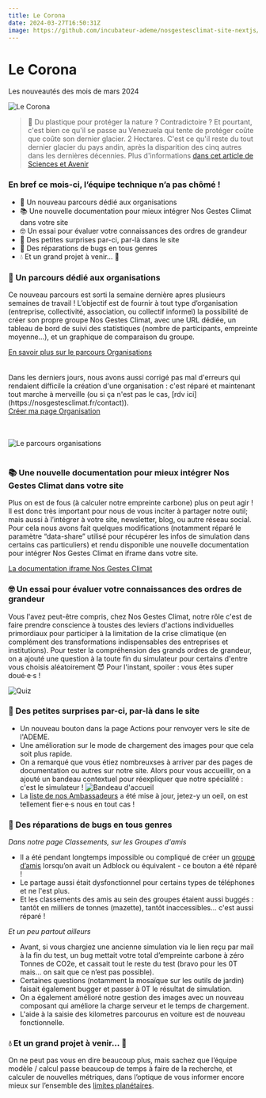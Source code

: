 ```yaml
---
title: Le Corona
date: 2024-03-27T16:50:31Z
image: https://github.com/incubateur-ademe/nosgestesclimat-site-nextjs/assets/144152881/f4f98ff5-df01-4b67-abe0-22bc051aa6a9
---
```


# Le Corona

Les nouveautés des mois de mars 2024

<img alt="Le Corona" src="https://github.com/incubateur-ademe/nosgestesclimat-site-nextjs/assets/144152881/f4f98ff5-df01-4b67-abe0-22bc051aa6a9" max-width="300 px">

> 🥤 Du plastique pour protéger la nature ? Contradictoire ? Et pourtant, c'est bien ce qu'il se passe au Venezuela qui tente de protéger coûte que coûte son dernier glacier.
> 2 Hectares. C'est ce qu'il reste du tout dernier glacier du pays andin, après la disparition des cinq autres dans les dernières décennies.
> Plus d'informations [dans cet article de Sciences et Avenir](https://www.sciencesetavenir.fr/nature-environnement/une-couverture-thermoplastique-pour-sauver-le-dernier-glacier-venezuelien-absurde-selon-les-experts_177115)


### En bref ce mois-ci, l’équipe technique n’a pas chômé !

- 👔 Un nouveau parcours dédié aux organisations
- 📚 Une nouvelle documentation pour mieux intégrer Nos Gestes Climat dans votre site
- 🤓 Un essai pour évaluer votre connaissances des ordres de grandeur
- 💐 Des petites surprises par-ci, par-là dans le site 
- 🐛 Des réparations de bugs en tous genres
- 💧 Et un grand projet à venir… 🥁

### 👔 Un parcours dédié aux organisations

Ce nouveau parcours est sorti la semaine dernière apres plusieurs semaines de travail ! L’objectif est de fournir à tout type d’organisation (entreprise, collectivité, association, ou collectif informel) la possibilité de créer son propre groupe Nos Gestes Climat, avec une URL dédiée, un tableau de bord de suivi des statistiques (nombre de participants, empreinte moyenne…), et un graphique de comparaison du groupe. 
</br>

<div className="text-center">
  <a
    href="https://nosgestesclimat.fr/blog/nouveau-parcours-organisations?mtm_campaign=nouveautes"
    className="focus:ring-offset-3 transition-color mx-auto inline-flex items-center whitespace-nowrap rounded-md border-2 border-primary-500 bg-primary-500 !p-4 font-bold !text-white no-underline shadow-sm transition-colors transition-colors hover:bg-primary-700 hover:text-white focus:outline-none focus:ring-2 focus:ring-primary-700 aria-disabled:opacity-50">
    En savoir plus sur le parcours Organisations
  </a>
</div>

</br>
</br>
Dans les derniers jours, nous avons aussi corrigé pas mal d'erreurs qui rendaient difficile la création d'une organisation : c'est réparé et maintenant tout marche à merveille (ou si ça n'est pas le cas, [rdv ici](https://nosgestesclimat.fr/contact)).
</br>

<div className="text-center">
  <a
    href="https://nosgestesclimat.fr/organisations?mtm_campaign=nouveautes"
    className="focus:ring-offset-3 transition-color mx-auto inline-flex items-center whitespace-nowrap rounded-md border-2 border-primary-500 bg-primary-500 !p-4 font-bold !text-white no-underline shadow-sm transition-colors transition-colors hover:bg-primary-700 hover:text-white focus:outline-none focus:ring-2 focus:ring-primary-700 aria-disabled:opacity-50">
    Créer ma page Organisation
  </a>
</div>

</br>
</br>

![Le parcours organisations](https://github.com/incubateur-ademe/nosgestesclimat-site-nextjs/assets/144152881/8dda3a76-3fc5-477b-8c5a-944745c7e24b)
</br>
</br>

### 📚 Une nouvelle documentation pour mieux intégrer Nos Gestes Climat dans votre site

Plus on est de fous (à calculer notre empreinte carbone) plus on peut agir ! Il est donc très important pour nous de vous inciter à partager notre outil; mais aussi à l’intégrer à votre site, newsletter, blog, ou autre réseau social. 
Pour cela nous avons fait quelques modifications (notamment réparé le paramètre “data-share” utilisé pour récupérer les infos de simulation dans certains cas particuliers) et rendu disponible une nouvelle documentation pour intégrer Nos Gestes Climat en iframe dans votre site. 

<div className="text-center">
  <a
    href="https://accelerateur-transition-ecologique-ademe.notion.site/Int-grer-Nos-Gestes-Climat-en-iframe-abdeb175baf84143922006964d80348c?pvs=25"
    className="focus:ring-offset-3 transition-color mx-auto inline-flex items-center whitespace-nowrap rounded-md border-2 border-primary-500 bg-primary-500 !p-4 font-bold !text-white no-underline shadow-sm transition-colors transition-colors hover:bg-primary-700 hover:text-white focus:outline-none focus:ring-2 focus:ring-primary-700 aria-disabled:opacity-50">
    La documentation iframe Nos Gestes Climat
  </a>
</div>

### 🤓 Un essai pour évaluer votre connaissances des ordres de grandeur

Vous l'avez peut-être compris, chez Nos Gestes Climat, notre rôle c'est de faire prendre conscience à toustes des leviers d'actions individuelles primordiaux pour participer à la limitation de la crise climatique (en complément des transformations indispensables des entreprises et institutions). Pour tester la compréhension des grands ordres de grandeur, on a ajouté une question à la toute fin du simulateur pour certains d'entre vous choisis aléatoirement 😈 
Pour l'instant, spoiler : vous êtes super doué·e·s !

<img alt="Quiz" src="https://github.com/incubateur-ademe/nosgestesclimat-site-nextjs/assets/144152881/0af4f09d-e384-4b4f-8a63-4023d7d44ca2" max-width="200 px">

### 💐 Des petites surprises par-ci, par-là dans le site 

- Un nouveau bouton dans la page Actions pour renvoyer vers le site de l'ADEME.
- Une amélioration sur le mode de chargement des images pour que cela soit plus rapide.
- On a  remarqué que vous étiez nombreuxses à arriver par des pages de documentation ou autres sur notre site. Alors pour vous accueillir, on a ajouté un bandeau contextuel pour réexpliquer que notre spécialité : c'est le simulateur !
![Bandeau d'accueil](https://github.com/incubateur-ademe/nosgestesclimat-site-nextjs/assets/144152881/2d482d9b-f9a3-41bc-9258-840bd1f0bb30)
- La [liste de nos Ambassadeurs](https://nosgestesclimat.fr/ambassadeurs) a été mise à jour, jetez-y un oeil, on est tellement fier·e·s nous en tout cas ! 


### 🐛 Des réparations de bugs en tous genres

*Dans notre page Classements, sur les Groupes d'amis*
- Il a été pendant longtemps impossible ou compliqué de créer un [groupe d’amis](https://nosgestesclimat.fr/classements) lorsqu’on avait un Adblock ou équivalent - ce bouton a été réparé !
- Le partage aussi était dysfonctionnel pour certains types de téléphones et ne l'est plus.
- Et les classements des amis au sein des groupes étaient aussi buggés : tantôt en milliers de tonnes (mazette), tantôt inaccessibles... c'est aussi réparé !


*Et un peu partout ailleurs*
- Avant, si vous chargiez une ancienne simulation via le lien reçu par mail à la fin du test, un bug mettait votre total d’empreinte carbone à zéro Tonnes de CO2e, et cassait tout le reste du test (bravo pour les 0T mais… on sait que ce n’est pas possible).
- Certaines questions (notamment la mosaïque sur les outils de jardin) faisait également bugger et passer à 0T le résultat de simulation.
- On a également amélioré notre gestion des images avec un nouveau composant qui améliore la charge serveur et le temps de chargement.
- L'aide à la saisie des kilometres parcourus en voiture est de nouveau fonctionnelle.


### 💧 Et un grand projet à venir… 🥁

On ne peut pas vous en dire beaucoup plus, mais sachez que l’équipe modèle / calcul passe beaucoup de temps à faire de la recherche, et calculer de nouvelles métriques, dans l’optique de vous informer encore mieux sur l’ensemble des [limites planétaires](https://www.notre-environnement.gouv.fr/themes/societe/article/limites-planetaires).

